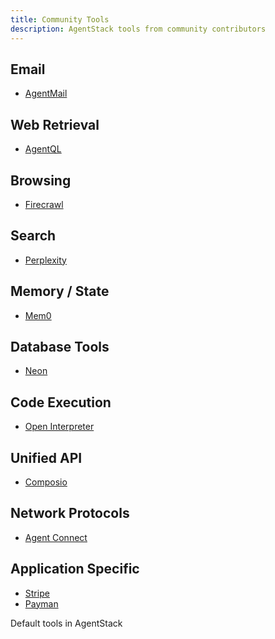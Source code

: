 ```yaml
---
title: Community Tools
description: AgentStack tools from community contributors
---
```


## Email

- [AgentMail](/tools/tool/agentmail)

## Web Retrieval

- [AgentQL](/tools/tool/agentql)

## Browsing

[//]: # "- [Browserbase](/tools/tool/browserbase)"

- [Firecrawl](/tools/tool/firecrawl)

## Search

- [Perplexity](/tools/tool/perplexity)

## Memory / State

- [Mem0](/tools/tool/mem0)

## Database Tools

- [Neon](/tools/tool/neon)

## Code Execution

- [Open Interpreter](/tools/tool/open-interpreter)

## Unified API

- [Composio](/tools/tool/composio)

## Network Protocols

- [Agent Connect](/tools/tool/agent-connect)

## Application Specific

- [Stripe](/tools/tool/stripe)
- [Payman](/tools/tool/payman)

<CardGroup cols={1}>
  <Card title="Core Tools" icon="hammer" href="/tools/core">
    Default tools in AgentStack
  </Card>
</CardGroup>
